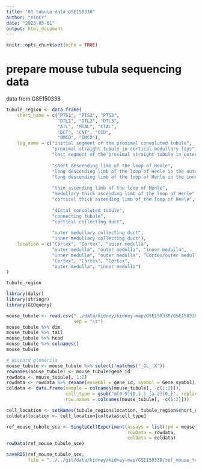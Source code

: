 ```yaml
---
title: "01 tubule data GSE150338"
author: "YinCY"
date: "2023-03-01"
output: html_document
---
```


```r
knitr::opts_chunk$set(echo = TRUE)
```

# prepare mouse tubula sequencing data
data from GSE150338
```r
tubule_region <- data.frame(
    short_name = c("PTS1", "PTS2", "PTS3",
                   "DTL1", "DTL2", "DTL3",
                   "ATL", "MTAL", "CTAL",
                   "DCT", "CNT", "CCD",
                   "OMCD", "IMCD"), 
    log_name = c("initial segment of the proximal convoluted tubule",
                 "proximal straight tubule in cortical medullary lays", 
                 "last segment of the proximal straight tubule in outer stripe of outer medulla", 
                 
                 "short descending limb of the loop of Henle", 
                 "long descending limb of the loop of Henle in the outer medulla", 
                 "long descending limb of the loop of Henle in the inner medulla", 
                 
                 "thin ascending limb of the loop of Henle", 
                 "medullary thick ascending limb of the loop of Henle", 
                 "cortical thick ascending limb of the loop of Henle", 
                 
                 "distal convoluted tubule", 
                 "connecting tubule", 
                 "cortical collecting duct", 
                 
                 "outer medullary collecting duct", 
                 "inner medullary collecting duct"), 
    location = c("Cortex", "Cortex", "outer medulla", 
                 "outer medulla", "outer medulla", "inner medulla", 
                 "inner medulla", "outer medulla", "Cortex/outer medulla", 
                 "Cortex", "Cortex", "Cortex", 
                 "outer medulla", "inner medulla")
)

tubule_region
```

```r
library(dplyr)
library(stringr)
library(GEOquery)

mouse_tubule <- read.csv("../data/kidney/kidney-map/GSE150338/GSE150338_Mouse_TPM_Replicates.csv", 
                         sep = "\t")
mouse_tubule %>% dim
mouse_tubule %>% tail
mouse_tubule %>% head
mouse_tubule %>% colnames()
mouse_tubule

# discard glomerila 
mouse_tubule <- mouse_tubule %>% select(!matches("_GL_|X"))
rownames(mouse_tubule) <- mouse_tubule$gene_id
rowdata <- mouse_tubule[, 1:2]
rowdata <- rowdata %>% rename(ensembl = gene_id, symbol = Gene_symbol)
coldata <- data.frame(sample = colnames(mouse_tubule[, -c(1:2)]), 
                      cell_type = gsub("m[0-9]{0,}_|_[a-z]{0,}", replacement = "", colnames(mouse_tubule[, -c(1:2)])), 
                      row.names = colnames(mouse_tubule[, -c(1:2)]))

cell_location <- setNames(tubule_region$location, tubule_region$short_name)
coldata$location <- cell_location[coldata$cell_type]

ref_mouse_tubule_sce <- SingleCellExperiment(assays = list(tpm = mouse_tubule[, -c(1:2)]), 
                                             rowData = rowdata, 
                                             colData = coldata)
rowData(ref_mouse_tubule_sce)

saveRDS(ref_mouse_tubule_sce, 
        file = "../../git/data/kidney/kidney-map/GSE150338/ref_mouse_tubule_sce.rds")
```







